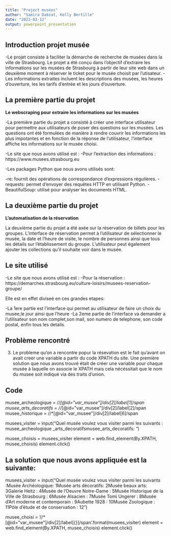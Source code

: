 ---
title: "Project musées"
author: "Samira Dabzat, Kelly Bertille"
date: "2023-03-12"
output: powerpoint_presentation
---


## Introduction projet musée

-Le projet consiste à faciliter la démarche de recherche de musées dans la ville de Strasbourg. 
 Le projet a été conçu dans l'objectif d'extraire les informations sur les musées de Strasbourg à partir de leur site web dans un deuxième moment à réserver le ticket pour le musée choisit par l'utisateur. 
-Les informations extraites incluent les descriptions des musées, les heures d'ouverture, les les tarifs d'entrée et les jours d'ouverture.


## La première partie du projet 
**Le webscraping pour extraire les informations sur les musées**

-La première partie du projet a consisté à créer une interface utilisateur pour permettre aux utilisateurs de poser des questions sur les musées. Les questions ont été formulées de manière à rendre couvrir les informations les plus impotantes et en fonction de la réponse de l'utilisateur, l'interface affiche les informations sur le musée choisi.

-Le site que nous avons utilisé est : 
-Pour l'extraction des informations : https://www.musees.strasbourg.eu

-Les packages Python que nous avons utilisés sont:

-re: fournit des opérations de correspondance d'expressions régulières.
-requests:  permet d'envoyer des requêtes HTTP en utilisant Python.
-BeautifulSoup: utilisé pour analyser les documents HTML.


## La deuxième partie du projet
**L'automatisation de la réservation **

La deuxième partie du projet a été axée sur la réservation de billets pour les groupes. L'interface de réservation permet à l'utilisateur de sélectionner le musée, la date et l'heure de visite, le nombre de personnes ainsi que tous les détails sur l’établissement du groupe. L'utilisateur peut également ajouter les collections qu’il souhaite voir dans le musée.


## Le site utilisé##

-Le site que nous avons utilisé est : 
-Pour la réservation : https://demarches.strasbourg.eu/culture-loisirs/musees-reservation-groupe/

Elle est en effet diviseé en ces grandes etapes:

-La 1ere partie est l'interface qui permet au utilisateur de faire un choix du musee,le jour ainsi que l'heure
-La 2eme partie de l'interface va demander a l'utilisateur son nom complet,son mail, son numero de telephone, son code postal, enfin tous les details.

## Problème rencontré

3. Le probleme qu'on a rencontre popur la résevation est le fait qu'avant on avait creer une variable a 
partir du code XPATH du site.
Une première solution que nous avons trouvé était de créer une variable pour chaque musée à laquelle on associe le XPATH mais cela nécéssitait que le nom du musee soit indiqué via des traits d'union.

## Code
musee_archeologique = //*[@id="var_musee"]/div[2]/label[1]/span
musee_arts_decoratifs = //*[@id="var_musee"]/div[2]/label[2]/span
musee_historique = //*[@id="var_musee"]/div[2]/label[6]/span

musees_visiter = input("Quel musée voulez vous visiter parmi les suivants : musee_archeologique \nmusee_arts_decoratifs\n musee_arts_decoratifs: ")

musee_choisis = musees_visiter
element = web.find_element(By.XPATH, musee_choisis)
element.click() 

## La solution que nous avons appliquée est la suivante:##

musees_visiter = input("Quel musée voulez vous visiter parmi les suivants :\n Musée Archéologique: 1\n Musée arts décoratifs: 2\n Musée beaux arts: 3\n Galerie Heitz : 4\n Musée de lʼOeuvre Notre-Dame : 5\n Musée Historique de la Ville de Strasbourg : 6\n Musée Alsacien : 7\n Musée Tomi Ungerer : 8\n Musée dʼArt moderne et contemporain : 9\n Aubette 1928 : 10\n Musée Zoologique : 11\n Pôle dʼétude et de conservation : 12\n")

musee_choisi = '//*[@id="var_musee"]/div[2]/label[{}]/span'.format(musees_visiter)
element = web.find_element(By.XPATH, musee_choisis)
element.click() 

